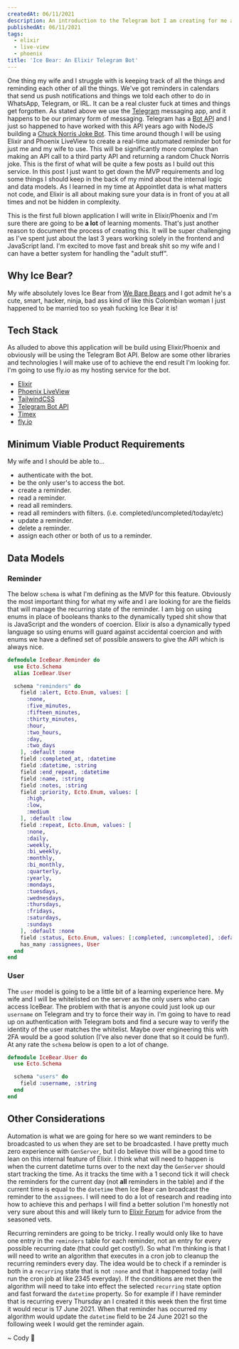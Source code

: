 ```yaml
---
createdAt: 06/11/2021
description: An introduction to the Telegram bot I am creating for me and my wife to use as an automated reminder application using Elixir and Phoenix LiveView.
publishedAt: 06/11/2021
tags:
  - elixir
  - live-view
  - phoenix
title: 'Ice Bear: An Elixir Telegram Bot'
---
```



One thing my wife and I struggle with is keeping track of all the things and reminding each other of all the things. We've got reminders in calendars that send us push notifications and things we told each other to do in WhatsApp, Telegram, or IRL. It can be a real cluster fuck at times and things get forgotten. As stated above we use the [Telegram](https://telegram.org/) messaging
app, and it happens to be our primary form of messaging. Telegram has a [Bot API](https://core.telegram.org/bots/api) and I just so happened to have worked with this API years ago with NodeJS building a [Chuck Norris Joke Bot](https://codybrunner-dev.vercel.app/blog/archive/2018/how-to-build-a-telegram-bot-with-node-js). This time around
though I will be using Elixir and Phoenix LiveView to create a real-time automated reminder bot for just me and my wife to use. This will be significantly more complex than making an API call to a third party API and returning a random Chuck Norris joke. This is the first of what will be quite a few posts as I build out this service. In this post I just want to get down the MVP requirements and log some things I should keep in the back of my mind about the internal logic and data models. As I learned in my time at Appointlet data is what matters not code, and Elixir is all about making sure your data is in front of you at all times and not be hidden in complexity.

This is the first full blown application I will write in Elixir/Phoenix and I'm sure there are going to be **a lot** of learning moments. That's just another reason to document the process of creating this. It will be super challenging as I've spent just about the last 3 years working solely in the frontend and JavaScript land. I'm excited to move fast and break shit so my wife and I can have a better system for handling the "adult stuff".

## Why Ice Bear?

My wife absolutely loves Ice Bear from [We Bare Bears](https://en.wikipedia.org/wiki/We_Bare_Bears) and I got admit he's a cute, smart, hacker, ninja, bad ass kind of like this Colombian woman I just happened to be married too so yeah fucking Ice Bear it is!

<Giphy giphyId="10ZpyYs0OvVlnO" />

## Tech Stack

As alluded to above this application will be build using Elixir/Phoenix and obviously will be using the Telegram Bot API. Below are some other libraries and technologies I will make use of to achieve the end result I'm looking for. I'm going to use fly.io as my hosting service for the bot.

- [Elixir](https://elixir-lang.org/)
- [Phoenix LiveView](https://www.phoenixframework.org/)
- [TailwindCSS](https://tailwindcss.com/)
- [Telegram Bot API](https://core.telegram.org/bots/api)
- [Timex](https://hexdocs.pm/timex/getting-started.html)
- [fly.io](https://fly.io/)

## Minimum Viable Product Requirements

My wife and I should be able to...

- authenticate with the bot.
- be the only user's to access the bot.
- create a reminder.
- read a reminder.
- read all reminders.
- read all reminders with filters. (i.e. completed/uncompleted/today/etc)
- update a reminder.
- delete a reminder.
- assign each other or both of us to a reminder.

## Data Models

### Reminder

The below `schema` is what I'm defining as the MVP for this feature. Obviously the most important thing for what my wife and I are looking for are the fields that will manage the recurring state of the reminder. I am big on using enums in place of booleans thanks to the dynamically typed shit show that is JavaScript and the wonders of coercion. Elixir is also a dynamically typed language so using enums will guard against accidental coercion and with enums we have a defined set of possible answers to give the API which is always nice.

```elixir
defmodule IceBear.Reminder do
  use Ecto.Schema
  alias IceBear.User

  schema "reminders" do
    field :alert, Ecto.Enum, values: [
      :none,
      :five_minutes,
      :fifteen_minutes,
      :thirty_minutes,
      :hour,
      :two_hours,
      :day,
      :two_days
    ], :default :none
    field :completed_at, :datetime
    field :datetime, :string
    field :end_repeat, :datetime
    field :name, :string
    field :notes, :string
    field :priority, Ecto.Enum, values: [
      :high,
      :low,
      :medium
    ], :default :low
    field :repeat, Ecto.Enum, values: [
      :none,
      :daily,
      :weekly,
      :bi_weekly,
      :monthly,
      :bi_monthly,
      :quarterly,
      :yearly,
      :mondays,
      :tuesdays,
      :wednesdays,
      :thursdays,
      :fridays,
      :saturdays,
      :sundays
    ], :default :none
    field :status, Ecto.Enum, values: [:completed, :uncompleted], :default :uncompleted
    has_many :assignees, User
  end
end
```

### User

The `user` model is going to be a little bit of a learning experience here. My wife and I will be whitelisted on the server as the only users who can access IceBear. The problem with that is anyone could just look up our `username` on Telegram and try to force their way in. I'm going to have to read up on authentication with Telegram bots and find a secure way to verify the identity of the user matches the whitelist. Maybe over engineering this with 2FA would be a good solution (I've also never done that so it could be fun!). At any rate the `schema` below is open to a lot of change.

```elixir
defmodule IceBear.User do
  use Ecto.Schema

  schema "users" do
    field :username, :string
  end
end
```

## Other Considerations

Automation is what we are going for here so we want reminders to be broadcasted to us when they are set to be broadcasted. I have pretty much zero experience with `GenServer`, but I do believe this will be a good time to lean on this internal feature of Elixir. I think what will need to happen is when the current datetime turns over to the next day the `GenServer` should start tracking the time. As it tracks the time with a 1 second tick it will check the reminders for the current day (not **all** reminders in the table) and if the current time is equal to the `datetime` then Ice Bear can broadcast the reminder to the `assignees`. I will need to do a lot of research and reading into how to achieve this and perhaps I will find a better solution I'm honestly not very sure about this and will likely turn to [Elixir Forum](https://elixirforum.com/) for advice from the seasoned vets.

Recurring reminders are going to be tricky. I really would only like to have one entry in the `reminders` table for each reminder, not an entry for every possible recurring date (that could get costly!). So what I'm thinking is that I will need to write an algorithm that executes in a cron job to cleanup the recurring reminders every day. The idea would be to check if a reminder is both in a `recurring` state that is not `:none` and that it happened today (will run the cron job at like 2345 everyday). If the conditions are met then the algorithm will need to take into effect the selected `recurring` state option and fast forward the `datetime` property. So for example if I have reminder that is recurring every Thursday an I created it this week then the first time it would recur is 17 June 2021. When that reminder has occurred my algorithm would update the `datetime` field to be 24 June 2021 so the following week I would get the reminder again.

<Signature>~ Cody 🚀</Signature>
